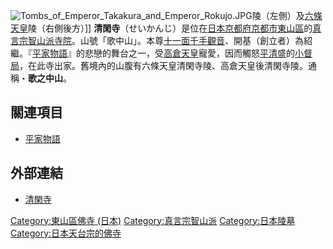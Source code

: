 {{日本寺院
| name = 清閑寺
| img = 
| img_capt = 
| image_width = 260
| nihongo = 清閑寺
| hiragana = せいかんじ
| romaji = Seikan-ji
| location = [[京都府|京都府]][[京都市|京都市]][[東山區_(日本)|東山區]]清閑寺歌ノ中山町3
| sangou = 歌中山
| section = [[真言宗|真言宗]]智山派
| god = [[十一面千手觀音|十一面千手觀音]]
| found_year = [[延曆|延曆]]21年（802年）
| founder = 紹繼（開基）
| official_name = 
| alias = 
| struct = 
| title = 
| cultural_collection = 
}}
[[File:Tombs_of_Emperor_Takakura_and_Emperor_Rokujo.JPG|thumb]]陵（左側）及[[六條天皇|六條天皇]]陵（右側後方）]]
'''清閑寺'''（せいかんじ）是位在[[日本|日本]][[京都府|京都府]][[京都市|京都市]][[東山區_(日本)|東山區]]的[[真言宗智山派|真言宗智山派]][[寺院|寺院]]。山號「歌中山」。本尊[[十一面千手觀音|十一面千手觀音]]、開基（創立者）為紹繼。『[[平家物語|平家物語]]』的悲戀的舞台之一，受[[高倉天皇|高倉天皇]]寵愛，因而觸怒[[平清盛|平清盛]]的[[小督|小督局]]，在此寺出家。舊境內的山腹有六條天皇清閑寺陵、高倉天皇後清閑寺陵。通稱・'''歌之中山'''。

== 關連項目 ==
*[[平家物語|平家物語]]

== 外部連結 ==
* [http://kanko.city.kyoto.lg.jp/detail.php?InforKindCode=1&ManageCode=1000134 清閑寺] {{Wayback|url=http://kanko.city.kyoto.lg.jp/detail.php?InforKindCode=1&ManageCode=1000134 |date=20170630215028 }}

{{DEFAULTSORT:Seikanji}}
[[Category:東山區佛寺_(日本)|Category:東山區佛寺 (日本)]]
[[Category:真言宗智山派|Category:真言宗智山派]]
[[Category:日本陵墓|Category:日本陵墓]]
[[Category:日本天台宗的佛寺|Category:日本天台宗的佛寺]]